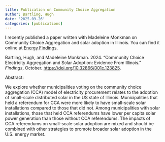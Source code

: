 ```yaml
---
title: Publication on Community Choice Aggregation
author: Bartling, Hugh
date: '2025-09-26'
categories: [publications]
---
```


I recently published a paper written with Madeleine Monkman on Community Choice Aggregation and solar adoption in Illinois. You can find it online at [Energy Findings](https://findingspress.org/article/123825-community-choice-electricity-aggregation-and-solar-adoption-evidence-from-illinois).

Bartling, Hugh, and Madeleine Monkman. 2024. “Community Choice
Electricity Aggregation and Solar Adoption: Evidence From Illinois.” *Findings*, October. [https:/​/​doi.org/​10.32866/​001c.123825](https://doi.org/10.32866/001c.123825).

Abstract:

We explore whether municipalities voting on the community choice
aggregation (CCA) model of electricity procurement relates to the
adoption of small-scale distributed solar in the US state of Illinois.
Municipalities that held a referendum for CCA were more likely to have
small-scale solar installations compared to those that did not. Among
municipalities with solar installations, those that held CCA referendums
have lower per capita solar power generation than those without CCA
referendums. The impacts of CCA referendums on small-scale solar
adoption are mixed and should be combined with other strategies to
promote broader solar adoption in the U.S. energy market.
